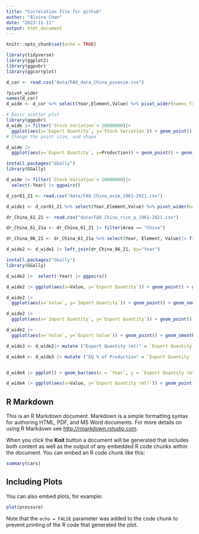 ```yaml
---
title: "Correlation file for github"
author: "Alvina Chan"
date: "2023-11-11"
output: html_document
---
```


```r
knitr::opts_chunk$set(echo = TRUE)
```

```r
library(tidyverse)
library(ggplot2)
library(ggpubr)
library(ggcorrplot)

```

```r
d_cor <- read.csv("data/FAO_data_China_psvexim.csv")
```

```r
?pivot_wider
names(d_cor)
d_wide <- d_cor %>% select(Year,Element,Value) %>% pivot_wider(names_from = Element,values_from = Value)
```

```r
# Basic scatter plot
library(ggpubr)
d_wide |> filter(`Stock Variation`< 10000000)|>
  ggplot(aes(x=`Export Quantity`, y=`Stock Variation`)) + geom_point() + geom_smooth(method=lm, se=FALSE) + stat_cor(method = "spearman")
# Change the point size, and shape

```

```r
d_wide |>
  ggplot(aes(x=`Export Quantity`, y=Production)) + geom_point() + geom_smooth(method=lm, se=FALSE) + stat_cor(method = "spearman")
```

```r
install.packages("GGally")
library(GGally)

d_wide |> filter(`Stock Variation`< 10000000)|> 
  select(-Year) |> ggpairs()
```

```r
d_cor61_21 <- read.csv("data/FAO_China_exim_1961-2021.csv")
```

```r
d_wide1 <- d_cor61_21 %>% select(Year,Element,Value) %>% pivot_wider(names_from = Element,values_from = Value) |> filter(Year>1985)
```

```r
dr_China_61_21 <- read.csv("data/FAO_China_rice_p_1961-2021.csv")

dr_China_61_21a <- dr_China_61_21 |> filter(Area == "China")

dr_China_86_21 <- dr_China_61_21a %>% select(Year, Element, Value)|> filter(Year > 1985)

d_wide2 <- d_wide1 |> left_join(dr_China_86_21, by="Year") 
```

```r
install.packages("GGally")
library(GGally)

d_wide2 |>  select(-Year) |> ggpairs()
```

```r
d_wide2 |> ggplot(aes(x=Value, y=`Export Quantity`)) + geom_point() + geom_smooth(method=lm, se=FALSE) + stat_cor(method = "spearman") + labs(x = "Production Quantity")
```

```r
d_wide2 |>
  ggplot(aes(x=`Value`, y=`Import Quantity`)) + geom_point() + geom_smooth(method=lm, se=FALSE) + stat_cor(method = "pearson") + labs(x = "Production Quantity")
```

```r
d_wide2 |>
  ggplot(aes(x=`Import Quantity`, y=`Export Quantity`)) + geom_point() + geom_smooth(method=lm, se=FALSE) + stat_cor(method = "spearman")
```

```r
d_wide2 |>
  ggplot(aes(x=`Value`, y=`Export Value`)) + geom_point() + geom_smooth(method=lm, se=FALSE) + stat_cor(method = "spearman") + labs(x = "Production Quantity")
```

```r
d_wide3 <- d_wide2|> mutate ("Export Quantity (mt)" = `Export Quantity`*100)

d_wide4 <- d_wide3 |> mutate ("EQ % of Production" = `Export Quantity (mt)`/ Value *100) 


d_wide4 |> ggplot() + geom_bar(aes(x = `Year`, y = `Export Quantity (mt)`), stat="identity") + geom_line(aes(x = Year, y = `EQ % of Production`*100/3),color="red") + scale_y_continuous("Export Quantity (mt)", sec.axis = sec_axis(~ (. )/3000000, name = " Export as % of Global Rice Production"))
```

```r
d_wide4 |> ggplot(aes(x=Value, y=`Export Quantity (mt)`)) + geom_point() + geom_smooth(method=lm, se=FALSE) + stat_cor(method = "spearman") + labs(x = "Production Quantity")
```

## R Markdown

This is an R Markdown document. Markdown is a simple formatting syntax for authoring HTML, PDF, and MS Word documents. For more details on using R Markdown see <http://rmarkdown.rstudio.com>.

When you click the **Knit** button a document will be generated that includes both content as well as the output of any embedded R code chunks within the document. You can embed an R code chunk like this:

```r
summary(cars)
```

## Including Plots

You can also embed plots, for example:

```r
plot(pressure)
```

Note that the `echo = FALSE` parameter was added to the code chunk to prevent printing of the R code that generated the plot.
